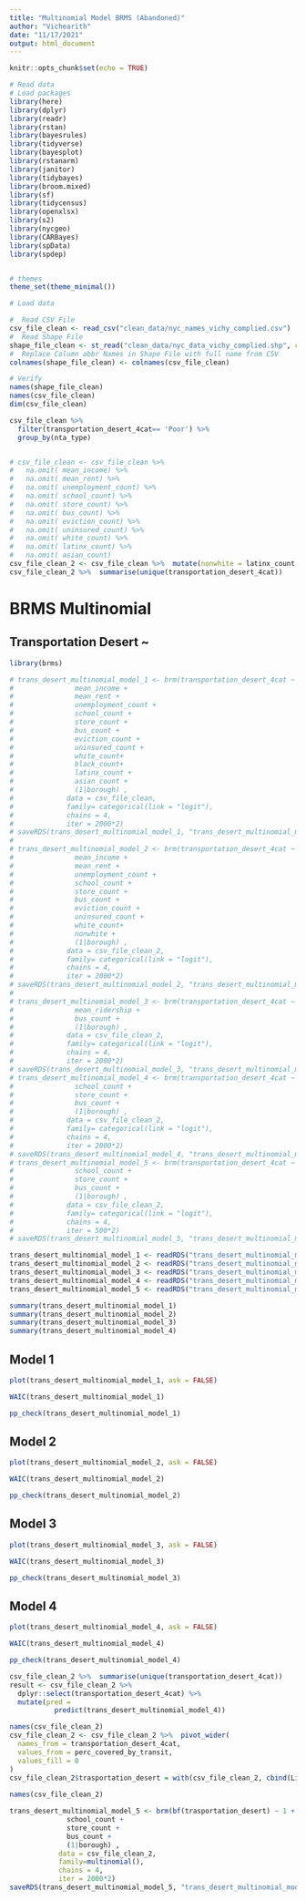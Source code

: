 ```yaml
---
title: "Multinomial Model BRMS (Abandoned)"
author: "Vichearith"
date: "11/17/2021"
output: html_document
---
```


```r
knitr::opts_chunk$set(echo = TRUE)
```

```r
# Read data
# Load packages
library(here)
library(dplyr)
library(readr)
library(rstan)
library(bayesrules)
library(tidyverse)
library(bayesplot)
library(rstanarm)
library(janitor)
library(tidybayes)
library(broom.mixed)
library(sf)
library(tidycensus)
library(openxlsx)
library(s2)
library(nycgeo)
library(CARBayes)
library(spData) 
library(spdep)


# themes
theme_set(theme_minimal())

```

```r
# Load data

#  Read CSV File
csv_file_clean <- read_csv("clean_data/nyc_names_vichy_complied.csv")
#  Read Shape File
shape_file_clean <- st_read("clean_data/nyc_data_vichy_complied.shp", crs = 4269)
#  Replace Column abbr Names in Shape File with full name from CSV
colnames(shape_file_clean) <- colnames(csv_file_clean)

# Verify
names(shape_file_clean)
names(csv_file_clean)
dim(csv_file_clean)

csv_file_clean %>%  
  filter(transportation_desert_4cat== 'Poor') %>% 
  group_by(nta_type)


# csv_file_clean <- csv_file_clean %>% 
#   na.omit( mean_income) %>%
#   na.omit( mean_rent) %>%
#   na.omit( unemployment_count) %>%
#   na.omit( school_count) %>%
#   na.omit( store_count) %>%
#   na.omit( bus_count) %>%
#   na.omit( eviction_count) %>%
#   na.omit( uninsured_count) %>%
#   na.omit( white_count) %>%
#   na.omit( latinx_count) %>%
#   na.omit( asian_count)
csv_file_clean_2 <- csv_file_clean %>%  mutate(nonwhite = latinx_count + asian_count + native_count + black_count )
csv_file_clean_2 %>%  summarise(unique(transportation_desert_4cat))
```



# BRMS Multinomial 

## Transportation Desert ~ 
```r
library(brms) 

```


```r
# trans_desert_multinomial_model_1 <- brm(transportation_desert_4cat ~ 1 +
#               mean_income +
#               mean_rent +
#               unemployment_count +
#               school_count +
#               store_count +
#               bus_count +
#               eviction_count +
#               uninsured_count +
#               white_count+
#               black_count+
#               latinx_count +
#               asian_count +
#               (1|borough) ,
#             data = csv_file_clean,
#             family= categorical(link = "logit"),
#             chains = 4,
#             iter = 2000*2)
# saveRDS(trans_desert_multinomial_model_1, "trans_desert_multinomial_model_1.rds")
# 
# trans_desert_multinomial_model_2 <- brm(transportation_desert_4cat ~ 1 +
#               mean_income +
#               mean_rent +
#               unemployment_count +
#               school_count +
#               store_count +
#               bus_count +
#               eviction_count +
#               uninsured_count +
#               white_count+
#               nonwhite +
#               (1|borough) ,
#             data = csv_file_clean_2,
#             family= categorical(link = "logit"),
#             chains = 4,
#             iter = 2000*2)
# saveRDS(trans_desert_multinomial_model_2, "trans_desert_multinomial_model_2.rds")
# 
# trans_desert_multinomial_model_3 <- brm(transportation_desert_4cat ~ 1 +
#               mean_ridership + 
#               bus_count +
#               (1|borough) ,
#             data = csv_file_clean_2,
#             family= categorical(link = "logit"),
#             chains = 4,
#             iter = 2000*2)
# saveRDS(trans_desert_multinomial_model_3, "trans_desert_multinomial_model_3.rds")
# trans_desert_multinomial_model_4 <- brm(transportation_desert_4cat ~ 1 +
#               school_count +
#               store_count +
#               bus_count +
#               (1|borough) ,
#             data = csv_file_clean_2,
#             family= categorical(link = "logit"),
#             chains = 4,
#             iter = 2000*2)
# saveRDS(trans_desert_multinomial_model_4, "trans_desert_multinomial_model_4.rds")
# trans_desert_multinomial_model_5 <- brm(transportation_desert_4cat ~ 1 +
#               school_count +
#               store_count +
#               bus_count +
#               (1|borough) ,
#             data = csv_file_clean_2,
#             family= categorical(link = "logit"),
#             chains = 4,
#             iter = 500*2)
# saveRDS(trans_desert_multinomial_model_5, "trans_desert_multinomial_model_5.rds")
```


```r
trans_desert_multinomial_model_1 <- readRDS("trans_desert_multinomial_model_1.rds")
trans_desert_multinomial_model_2 <- readRDS("trans_desert_multinomial_model_2.rds")
trans_desert_multinomial_model_3 <- readRDS("trans_desert_multinomial_model_3.rds")
trans_desert_multinomial_model_4 <- readRDS("trans_desert_multinomial_model_4.rds")
trans_desert_multinomial_model_5 <- readRDS("trans_desert_multinomial_model_5.rds")
```


```r
summary(trans_desert_multinomial_model_1)
summary(trans_desert_multinomial_model_2)
summary(trans_desert_multinomial_model_3)
summary(trans_desert_multinomial_model_4)
```

## Model 1 

```r
plot(trans_desert_multinomial_model_1, ask = FALSE)
```


```r
WAIC(trans_desert_multinomial_model_1)
```


```r
pp_check(trans_desert_multinomial_model_1)
```

## Model 2 
```r
plot(trans_desert_multinomial_model_2, ask = FALSE)
```


```r
WAIC(trans_desert_multinomial_model_2)
```


```r
pp_check(trans_desert_multinomial_model_2)
```


## Model 3 

```r
plot(trans_desert_multinomial_model_3, ask = FALSE)
```


```r
WAIC(trans_desert_multinomial_model_3)
```


```r
pp_check(trans_desert_multinomial_model_3)
```

## Model 4 
```r
plot(trans_desert_multinomial_model_4, ask = FALSE)
```


```r
WAIC(trans_desert_multinomial_model_4)
```


```r
pp_check(trans_desert_multinomial_model_4)
```

```r

csv_file_clean_2 %>%  summarise(unique(transportation_desert_4cat))
result <- csv_file_clean_2 %>% 
  dplyr::select(transportation_desert_4cat) %>% 
  mutate(pred = 
           predict(trans_desert_multinomial_model_4))

```

```r


names(csv_file_clean_2)
csv_file_clean_2 <- csv_file_clean_2 %>%  pivot_wider(
  names_from = transportation_desert_4cat,
  values_from = perc_covered_by_transit,
  values_fill = 0
)
csv_file_clean_2$trasportation_desert = with(csv_file_clean_2, cbind(Limited , Excellent, Satisfactory))
  
names(csv_file_clean_2)

trans_desert_multinomial_model_5 <- brm(bf(trasportation_desert) ~ 1 +
              school_count +
              store_count +
              bus_count +
              (1|borough) ,
            data = csv_file_clean_2,
            family=multinomial(),
            chains = 4,
            iter = 2000*2)
saveRDS(trans_desert_multinomial_model_5, "trans_desert_multinomial_model_5.rds")

```
